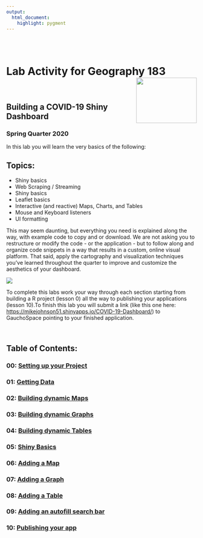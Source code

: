 ```yaml
---
output: 
  html_document:
    highlight: pygment
---
```

<br>
<br>

# Lab Activity for Geography 183 <img src="data/ucsb_logo.png" width=160 height = 120 align="right" />
<br>

## Building a COVID-19 Shiny Dashboard
### Spring Quarter 2020

In this lab you will learn the very basics of the following:

## Topics: 

  - Shiny basics 
  - Web Scraping / Streaming 
  - Shiny basics 
  - Leaflet basics 
  - Interactive (and reactive) Maps, Charts, and Tables 
  - Mouse and Keyboard listeners 
  - UI formatting 

This may seem daunting, but everything you need is explained along the way, with example code to copy and or download. We are not asking you to restructure or modify the code - or the application - but to follow along and organize code snippets in a way that results in a custom, online visual platform. That said, apply the cartography and visualization techniques you've learned throughout the quarter to improve and customize the aesthetics of your dashboard.

![](figures/final-app.gif)

To complete this labs work your way through each section starting from building a R project (lesson 0) all the way to publishing your applications (lesson 10).To finish this lab you will submit a link (like this one here: [https://mikejohnson51.shinyapps.io/COVID-19-Dashboard/](https://mikejohnson51.shinyapps.io/COVID-19-Dashboard/)) to GauchoSpace pointing to your finished application. 

<br>

## Table of Contents:  


### 00: [Setting up your Project](00_setting_up_the_project.html)  
### 01: [Getting Data](01_getting_data.html)  
### 02: [Building dynamic Maps](02_maps.html)
### 03: [Building dynamic Graphs](03_charts.html)
### 04: [Building dynamic Tables](04_tables.html)
### 05: [Shiny Basics](05_shiny_basics.html)
### 06: [Adding a Map](06_shiny_maps.html)
### 07: [Adding a Graph](07_shiny_graphs.html)
### 08: [Adding a Table](08_shiny_tables.html)
### 09: [Adding an autofill search bar](09_autocomplete_window.html)
### 10: [Publishing your app](docs/10_publish.html)